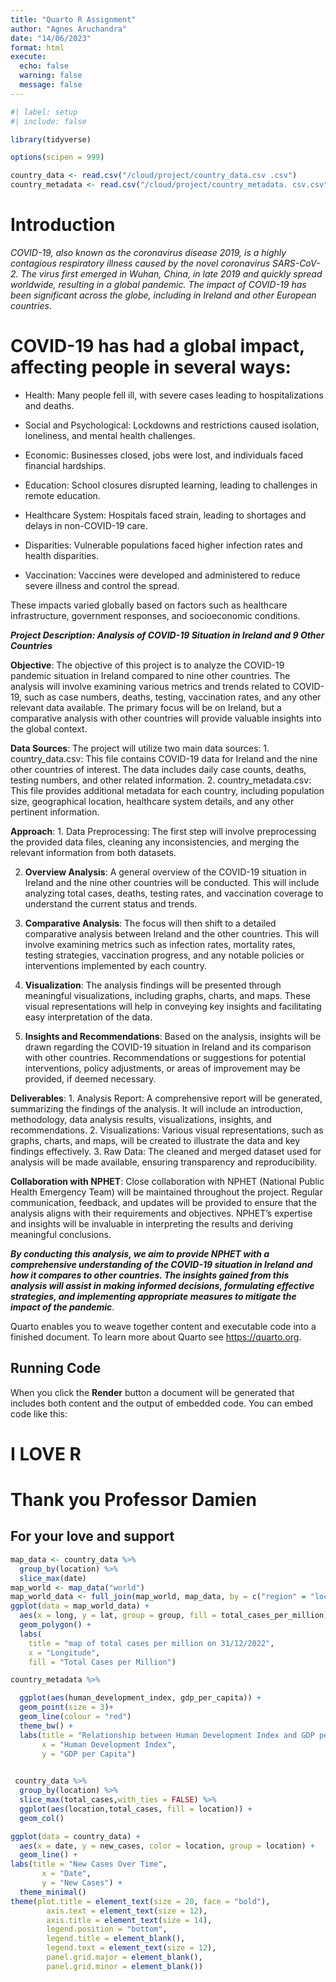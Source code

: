 ```yaml
---
title: "Quarto R Assignment"
author: "Agnes Aruchandra"
date: "14/06/2023"
format: html
execute: 
  echo: false
  warning: false
  message: false
---
```


```r
#| label: setup
#| include: false

library(tidyverse)

options(scipen = 999)

country_data <- read.csv("/cloud/project/country_data.csv .csv")
country_metadata <- read.csv("/cloud/project/country_metadata. csv.csv")
```

# Introduction 
 *COVID-19, also known as the coronavirus disease 2019, is a highly contagious respiratory illness caused by the novel coronavirus SARS-CoV-2. The virus first emerged in Wuhan, China, in late 2019 and quickly spread worldwide, resulting in a global pandemic. The impact of COVID-19 has been significant across the globe, including in Ireland and other European countries*. 
 
# COVID-19 has had a global impact, affecting people in several ways:

- Health: Many people fell ill, with severe cases leading to hospitalizations and deaths.

- Social and Psychological: Lockdowns and restrictions caused isolation, loneliness, and mental health challenges.

- Economic: Businesses closed, jobs were lost, and individuals faced financial hardships.

- Education: School closures disrupted learning, leading to challenges in remote education.

- Healthcare System: Hospitals faced strain, leading to shortages and delays in non-COVID-19 care.

- Disparities: Vulnerable populations faced higher infection rates and health disparities.

- Vaccination: Vaccines were developed and administered to reduce severe illness and control the spread.

These impacts varied globally based on factors such as healthcare infrastructure, government responses, and socioeconomic conditions.

***Project Description: Analysis of COVID-19 Situation in Ireland and 9 Other Countries***

**Objective**:
The objective of this project is to analyze the COVID-19 pandemic situation in Ireland compared to nine other countries. The analysis will involve examining various metrics and trends related to COVID-19, such as case numbers, deaths, testing, vaccination rates, and any other relevant data available. The primary focus will be on Ireland, but a comparative analysis with other countries will provide valuable insights into the global context.

**Data Sources**:
The project will utilize two main data sources:
1. country_data.csv: This file contains COVID-19 data for Ireland and the nine other countries of interest. The data includes daily case counts, deaths, testing numbers, and other related information.
2. country_metadata.csv: This file provides additional metadata for each country, including population size, geographical location, healthcare system details, and any other pertinent information.

**Approach**:
1. Data Preprocessing: The first step will involve preprocessing the provided data files, cleaning any inconsistencies, and merging the relevant information from both datasets.

2. **Overview Analysis**: A general overview of the COVID-19 situation in Ireland and the nine other countries will be conducted. This will include analyzing total cases, deaths, testing rates, and vaccination coverage to understand the current status and trends.

3. **Comparative Analysis**: The focus will then shift to a detailed comparative analysis between Ireland and the other countries. This will involve examining metrics such as infection rates, mortality rates, testing strategies, vaccination progress, and any notable policies or interventions implemented by each country.

4. **Visualization**: The analysis findings will be presented through meaningful visualizations, including graphs, charts, and maps. These visual representations will help in conveying key insights and facilitating easy interpretation of the data.

5. **Insights and Recommendations**: Based on the analysis, insights will be drawn regarding the COVID-19 situation in Ireland and its comparison with other countries. Recommendations or suggestions for potential interventions, policy adjustments, or areas of improvement may be provided, if deemed necessary.

**Deliverables**:
1. Analysis Report: A comprehensive report will be generated, summarizing the findings of the analysis. It will include an introduction, methodology, data analysis results, visualizations, insights, and recommendations.
2. Visualizations: Various visual representations, such as graphs, charts, and maps, will be created to illustrate the data and key findings effectively.
3. Raw Data: The cleaned and merged dataset used for analysis will be made available, ensuring transparency and reproducibility.

**Collaboration with NPHET**:
Close collaboration with NPHET (National Public Health Emergency Team) will be maintained throughout the project. Regular communication, feedback, and updates will be provided to ensure that the analysis aligns with their requirements and objectives. NPHET's expertise and insights will be invaluable in interpreting the results and deriving meaningful conclusions.

***By conducting this analysis, we aim to provide NPHET with a comprehensive understanding of the COVID-19 situation in Ireland and how it compares to other countries. The insights gained from this analysis will assist in making informed decisions, formulating effective strategies, and implementing appropriate measures to mitigate the impact of the pandemic***.

Quarto enables you to weave together content and executable code into a finished document. To learn more about Quarto see <https://quarto.org>.

## Running Code

When you click the **Render** button a document will be generated that includes both content and the output of embedded code. You can embed code like this:


# I LOVE **R** 

# Thank you Professor Damien
 
## For your love and support

```r
map_data <- country_data %>% 
  group_by(location) %>%
  slice_max(date)
map_world <- map_data("world") 
map_world_data <- full_join(map_world, map_data, by = c("region" = "location"))
ggplot(data = map_world_data) +
  aes(x = long, y = lat, group = group, fill = total_cases_per_million) +
  geom_polygon() +
  labs(
    title = "map of total cases per million on 31/12/2022",
    x = "Longitude",
    fill = "Total Cases per Million")

```




```r
country_metadata %>%

  ggplot(aes(human_development_index, gdp_per_capita)) +
  geom_point(size = 3)+
  geom_line(colour = "red")
  theme_bw() +
  labs(title = "Relationship between Human Development Index and GDP per Capita",
       x = "Human Development Index",
       y = "GDP per Capita") 
  
```




```r
 country_data %>% 
  group_by(location) %>% 
  slice_max(total_cases,with_ties = FALSE) %>%
  ggplot(aes(location,total_cases, fill = location)) +
  geom_col()


```



```r
ggplot(data = country_data) +
  aes(x = date, y = new_cases, color = location, group = location) +
  geom_line() +
labs(title = "New Cases Over Time",
       x = "Date",
       y = "New Cases") + 
  theme_minimal() 
theme(plot.title = element_text(size = 20, face = "bold"),
        axis.text = element_text(size = 12),
        axis.title = element_text(size = 14),
        legend.position = "bottom",
        legend.title = element_blank(),
        legend.text = element_text(size = 12),
        panel.grid.major = element_blank(),
        panel.grid.minor = element_blank())

```


